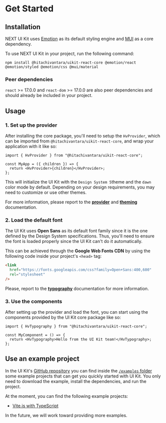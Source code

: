 
<Meta title="Overview/Get Started" />

# Get Started

## Installation

NEXT UI Kit uses [Emotion](https://emotion.sh/) as its default styling engine and [MUI](https://mui.com/) as a core dependency.

To use NEXT UI Kit in your project, run the following command:

```
npm install @hitachivantara/uikit-react-core @emotion/react @emotion/styled @emotion/css @mui/material
```

### Peer dependencies

`react` >= 17.0.0 and `react-dom` >= 17.0.0 are also peer dependencies and should already be included in your project.

## Usage

### 1. Set up the provider

After installing the core package, you'll need to setup the `HvProvider`, which can be imported from `@hitachivantara/uikit-react-core`,
and wrap your application with it like so:

```tsx
import { HvProvider } from "@hitachivantara/uikit-react-core";

const MyApp = ({ children }) => {
  return <HvProvider>{children}</HvProvider>;
};
```

This will initialize the UI Kit with the `Design System 5`theme and the `dawn` color mode by default. Depending on your design requirements, you may need to customize or use other themes.

For more information, please report to the [**provider**](/docs/guides-provider--main#provider)
and [**theming**](/docs/guides-theming-theming--main#theming) documentation.

### 2. Load the default font

The UI Kit uses **Open Sans** as its default font family since it is the one defined by the Design System specifications. Thus, you'll need to ensure the font
is loaded properly since the UI Kit can't do it automatically.

This can be achieved through the **Google Web Fonts CDN** by using the following code inside your project's `<head>` tag:

```html
<link
  href="https://fonts.googleapis.com/css?family=Open+Sans:400,600"
  rel="stylesheet"
/>
```

Please, report to the [**typography**](/docs/foundation-typography--main) documentation for more information.

### 3. Use the components

After setting up the provider and load the font, you can start using the components provided by the UI Kit core package like so:

```tsx
import { HvTypography } from "@hitachivantara/uikit-react-core";

const MyComponent = () => {
  return <HvTypography>Hello from the UI Kit team!</HvTypography>;
};
```

## Use an example project

In the UI Kit's [GitHub repository](https://github.com/lumada-design/hv-uikit-react) you can find inside the [`/examples` folder](https://github.com/lumada-design/hv-uikit-react/tree/next-mirage/examples)
some example projects that can get you quickly started with UI Kit. You only need to download the example, install the dependencies, and run the project.

At the moment, you can find the following example projects:

- [Vite.js with TypeScript](https://github.com/lumada-design/hv-uikit-react/tree/next-mirage/examples/uikit-vite-ts)

In the future, we will work toward providing more examples.

